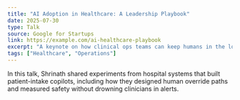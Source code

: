 ```yaml
---
title: "AI Adoption in Healthcare: A Leadership Playbook"
date: 2025-07-30
type: Talk
source: Google for Startups
link: https://example.com/ai-healthcare-playbook
excerpt: "A keynote on how clinical ops teams can keep humans in the loop while scaling AI triage."
tags: ["Healthcare", "Operations"]
---
```


In this talk, Shrinath shared experiments from hospital systems that built patient-intake copilots, including how they designed human override paths and measured safety without drowning clinicians in alerts.
